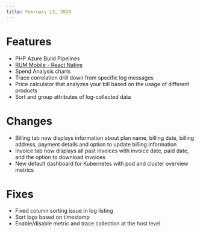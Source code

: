 ```yaml
---
title: February 13, 2024
---
```


# Features
- PHP Azure Build Pipelines
- [RUM Mobile - React Native](https://docs.middleware.io/rum/rum-react)
- Spend Analysis charts
- Trace correlation drill down from specific log messages
- Price calculator that analyzes your bill based on the usage of different products
- Sort and group attributes of log-collected data

# Changes
- Billing tab now displays information about plan name, billing date, billing address, payment details and option to update billing information
- Invoice tab now displays all past invoices with invoice date, paid date, and the option to download invoices
- New default dashboard for Kubernetes with pod and cluster overview metrics

# Fixes
- Fixed column sorting issue in log listing
- Sort logs based on timestamp
- Enable/disable metric and trace collection at the host level

